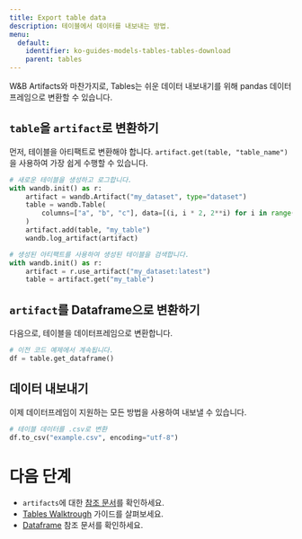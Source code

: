 ```yaml
---
title: Export table data
description: 테이블에서 데이터를 내보내는 방법.
menu:
  default:
    identifier: ko-guides-models-tables-tables-download
    parent: tables
---
```


W&B Artifacts와 마찬가지로, Tables는 쉬운 데이터 내보내기를 위해 pandas 데이터프레임으로 변환할 수 있습니다.

## `table`을 `artifact`로 변환하기
먼저, 테이블을 아티팩트로 변환해야 합니다. `artifact.get(table, "table_name")`을 사용하여 가장 쉽게 수행할 수 있습니다.

```python
# 새로운 테이블을 생성하고 로그합니다.
with wandb.init() as r:
    artifact = wandb.Artifact("my_dataset", type="dataset")
    table = wandb.Table(
        columns=["a", "b", "c"], data=[(i, i * 2, 2**i) for i in range(10)]
    )
    artifact.add(table, "my_table")
    wandb.log_artifact(artifact)

# 생성된 아티팩트를 사용하여 생성된 테이블을 검색합니다.
with wandb.init() as r:
    artifact = r.use_artifact("my_dataset:latest")
    table = artifact.get("my_table")
```

## `artifact`를 Dataframe으로 변환하기
다음으로, 테이블을 데이터프레임으로 변환합니다.

```python
# 이전 코드 예제에서 계속됩니다.
df = table.get_dataframe()
```

## 데이터 내보내기
이제 데이터프레임이 지원하는 모든 방법을 사용하여 내보낼 수 있습니다.

```python
# 테이블 데이터를 .csv로 변환
df.to_csv("example.csv", encoding="utf-8")
```

# 다음 단계
- `artifacts`에 대한 [참조 문서](/ko/models/artifacts/construct-an-artifact/)를 확인하세요.
- [Tables Walktrough](/ko/models/tables/tables-walkthrough/) 가이드를 살펴보세요.
- [Dataframe](https://pandas.pydata.org/docs/reference/api/pandas.DataFrame.html) 참조 문서를 확인하세요.
